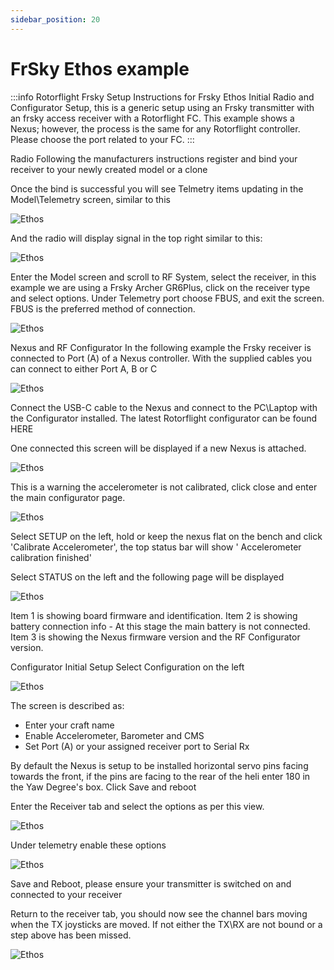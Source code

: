 ```yaml
---
sidebar_position: 20
---
```


# FrSky Ethos example 

:::info Rotorflight Frsky Setup
Instructions for Frsky Ethos Initial Radio and Configurator Setup, this is a generic setup using an Frsky transmitter with an frsky access receiver with a Rotorflight FC. This example shows a Nexus; however, the process is the same for any Rotorflight controller. Please choose the port related to your FC.
:::

Radio
Following the manufacturers instructions register and bind your receiver to your newly created model or a clone

Once the bind is successful you will see Telmetry items updating in the Model\Telemetry screen, similar to this

![Ethos](./img/ethos-setup1.png)

And the radio will display signal in the top right similar to this:

![Ethos](./img/ethos-setup1-1.png)

Enter the Model screen and scroll to RF System, select the receiver, in this example we are using a Frsky Archer GR6Plus, click on the receiver type and select options. Under Telemetry port choose FBUS, and exit the screen. FBUS is the preferred method of connection.

![Ethos](./img/ethos-receiver-f.bus2.jpg)

Nexus and RF Configurator
In the following example the Frsky receiver is connected to Port (A) of a Nexus controller. With the supplied cables you can connect to either Port A, B or C

![Ethos](./img/ethos-nexus1.jpg)

Connect the USB-C cable to the Nexus and connect to the PC\Laptop with the Configurator installed. The latest Rotorflight configurator can be found HERE

One connected this screen will be displayed if a new Nexus is attached.

![Ethos](./img/ethos-setup-page1.png)

This is a warning the accelerometer is not calibrated, click close and enter the main configurator page.

![Ethos](./img/ethos-setup-page2.png)

Select SETUP on the left, hold or keep the nexus flat on the bench and click 'Calibrate Accelerometer', the top status bar will show ' Accelerometer calibration finished'

Select STATUS on the left and the following page will be displayed

![Ethos](./img/ethos-setup-page3.png)

Item 1 is showing board firmware and identification. Item 2 is showing battery connection info - At this stage the main battery is not connected. Item 3 is showing the Nexus firmware version and the RF Configurator version.

Configurator Initial Setup
Select Configuration on the left

![Ethos](./img/ethos-setup-page4.png)

The screen is described as:

* Enter your craft name  
* Enable Accelerometer, Barometer and CMS  
* Set Port (A) or your assigned receiver port to Serial Rx  

By default the Nexus is setup to be installed horizontal servo pins facing towards the front, if the pins are facing to the rear of the heli enter 180 in the Yaw Degree's box.
Click Save and reboot

Enter the Receiver tab and select the options as per this view.

![Ethos](./img/ethos-setup-page5.png)

Under telemetry enable these options

![Ethos](./img/ethos-setup-page6.png)

Save and Reboot, please ensure your transmitter is switched on and connected to your receiver

Return to the receiver tab, you should now see the channel bars moving when the TX joysticks are moved. If not either the TX\RX are not bound or a step above has been missed.

![Ethos](./img/ethos-setup-page7.png)
